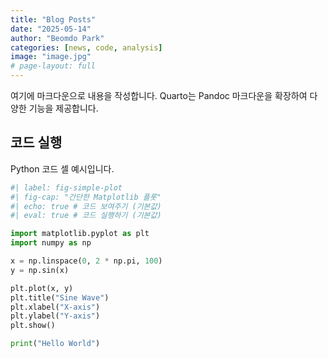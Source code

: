 ```yaml
---
title: "Blog Posts"
date: "2025-05-14"
author: "Beomdo Park"
categories: [news, code, analysis]
image: "image.jpg"
# page-layout: full
---
```


여기에 마크다운으로 내용을 작성합니다. Quarto는 Pandoc 마크다운을 확장하여 다양한 기능을 제공합니다.

## 코드 실행

Python 코드 셀 예시입니다.

```python
#| label: fig-simple-plot
#| fig-cap: "간단한 Matplotlib 플롯"
#| echo: true # 코드 보여주기 (기본값)
#| eval: true # 코드 실행하기 (기본값)

import matplotlib.pyplot as plt
import numpy as np

x = np.linspace(0, 2 * np.pi, 100)
y = np.sin(x)

plt.plot(x, y)
plt.title("Sine Wave")
plt.xlabel("X-axis")
plt.ylabel("Y-axis")
plt.show()

print("Hello World")
```